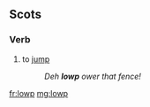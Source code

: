 ==Scots==
===Verb===
{{sco-verb}}

# {{context|South Scots||lang=sco}} to [[jump]]
#: ''Deh '''lowp''' ower that fence!''

[[fr:lowp]]
[[mg:lowp]]